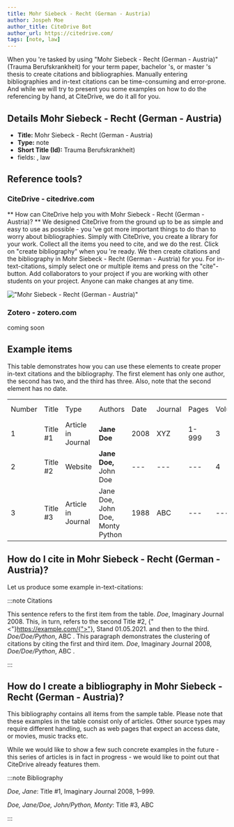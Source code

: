 ```yaml
---
title: Mohr Siebeck - Recht (German - Austria)
author: Jospeh Moe
author_title: CiteDrive Bot
author_url: https://citedrive.com/
tags: [note, law]
---
```


When you 're tasked by using "Mohr Siebeck - Recht (German - Austria)" (Trauma Berufskrankheit) for your term paper, bachelor 's, or master 's thesis to create citations and bibliographies.
Manually entering bibliographies and in-text citations can be time-consuming and error-prone. And while we will try to present you some examples on how to do the referencing by hand, at CiteDrive, we do it all for you.

## Details  Mohr Siebeck - Recht (German - Austria)
* **Title:** Mohr Siebeck - Recht (German - Austria)
* **Type:** note
* **Short Title (Id):** Trauma Berufskrankheit)
* fields: , law

## Reference tools?
### CiteDrive - citedrive.com
** How can CiteDrive help you with Mohr Siebeck - Recht (German - Austria)? **
We designed CiteDrive from the ground up to be as simple and easy to use as possible - you 've got more important things to do than to worry about bibliographies. Simply with CiteDrive, you create a library for your work. Collect all the items you need to cite, and we do the rest. Click on "create bibliography" when you 're ready. We then create citations and the bibliography in Mohr Siebeck - Recht (German - Austria) for you. For in-text-citations, simply select one or multiple items and press on the "cite"-button. Add collaborators to your project if you are working with other students on your project. Anyone can make changes at any time.


!["Mohr Siebeck - Recht (German - Austria)"](images/mohr-siebeck--recht-german--austria.svg "Choose Mohr Siebeck - Recht (German - Austria) in the CiteDrive App")

### Zotero - zotero.com

coming soon

## Example items

This table demonstrates how you can use these elements to create proper in-text citations and the bibliography. The first element has only one author, the second has two, and the third has three. Also, note that the second element has no date.


<table>
  <tr>
   <td>Number
   </td>
   <td>Title
   </td>
   <td>Type
   </td>
   <td>Authors
   </td>
   <td>Date
   </td>
   <td>Journal
   </td>
   <td>Pages
   </td>
   <td>Volume
   </td>
   <td>Issue
   </td>
   <td>Access Date
   </td>
  </tr>
  <tr>
   <td>1
   </td>
   <td>Title #1
   </td>
   <td>Article in Journal
   </td>
   <td><strong>Jane Doe</strong>
   </td>
   <td>2008
   </td>
   <td>XYZ
   </td>
   <td>1-999
   </td>
   <td>3
   </td>
   <td>2
   </td>
   <td>--
   </td>
  </tr>
  <tr>
   <td>
2
   </td>
   <td>Title #2
   </td>
   <td>Website
   </td>
   <td><strong>Jane Doe, </strong>John Doe
   </td>
   <td>---
   </td>
   <td>---
   </td>
   <td>---
   </td>
   <td>4
   </td>
   <td>---
   </td>
   <td>2020-05-01
   </td>
  </tr>
  <tr>
   <td>3
   </td>
   <td>Title #3
   </td>
   <td>Article in Journal
   </td>
   <td>Jane Doe, John Doe, Monty Python
   </td>
   <td>1988
   </td>
   <td>ABC
   </td>
   <td>---
   </td>
   <td>---
   </td>
   <td>16
   </td>
   <td>---
   </td>
  </tr>
</table>



## How do I cite in  Mohr Siebeck - Recht (German - Austria)?

Let us produce some example in-text-citations:

:::note Citations


This sentence refers to the first item from the table. <i>Doe</i>, Imaginary Journal 2008. This, in turn, refers to the second Title #2, {"<"}https://example.com/{">"}, Stand 01.05.2021.
and then to the third.  <i>Doe/Doe/Python</i>, ABC .
This paragraph demonstrates the clustering of citations by citing the first and third item. <i>Doe</i>, Imaginary Journal 2008, <i>Doe/Doe/Python</i>, ABC .

:::

## How do I create a bibliography in Mohr Siebeck - Recht (German - Austria)?

This bibliography contains all items from the sample table. Please note that these examples in the table consist only of articles. Other source types may require different handling, such as web pages that expect an access date, or movies, music tracks etc.

While we would like to show a few such concrete examples in the future - this series of articles is in fact in progress - we would like to point out that CiteDrive already features them.

:::note Bibliography

<i><i>Doe, Jane</i></i>: Title #1, Imaginary Journal 2008, 1–999.

<i><i>Doe, Jane/Doe, John/Python, Monty</i></i>: Title #3, ABC 



:::


        